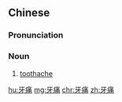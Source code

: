 ==Chinese==
{{zh-forms}}

===Pronunciation===
{{zh-pron
|m=yátòng
|c=ngaa4 tung3
|cat=n
}}

===Noun===
{{zh-noun}}

# [[toothache]]

[[hu:牙痛]]
[[mg:牙痛]]
[[chr:牙痛]]
[[zh:牙痛]]